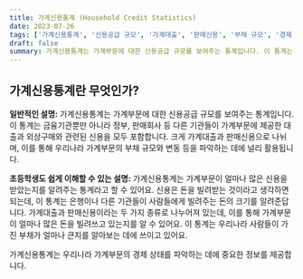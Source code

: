 ```yaml
---
title: 가계신용통계 (Household Credit Statistics)
date: 2023-07-26
tags: ['가계신용통계', '신용공급 규모', '가계대출', '판매신용', '부채 규모', '경제 통계']
draft: false
summary: 가계신용통계는 가계부문에 대한 신용공급 규모를 보여주는 통계입니다. 이 통계는 금융기관뿐만 아니라 정부, 판매회사 등 다른 기관들이 가계부문에 제공한 대출과 외상구매와 관련된 신용을 모두 포함합니다. 이 글에서는 가계신용통계에 대한 일반적인 설명과 초등학생도 쉽게 이해할 수 있는 설명을 제공합니다.
---
```


## 가계신용통계란 무엇인가?

**일반적인 설명:**
가계신용통계는 가계부문에 대한 신용공급 규모를 보여주는 통계입니다. 이 통계는 금융기관뿐만 아니라 정부, 판매회사 등 다른 기관들이 가계부문에 제공한 대출과 외상구매와 관련된 신용을 모두 포함합니다. 크게 가계대출과 판매신용으로 나뉘며, 이를 통해 우리나라 가계부문의 부채 규모와 변동 등을 파악하는 데에 널리 활용됩니다.

**초등학생도 쉽게 이해할 수 있는 설명:**
가계신용통계는 가계부문이 얼마나 많은 신용을 받았는지를 알려주는 통계라고 할 수 있어요. 신용은 돈을 빌려받는 것이라고 생각하면 되는데, 이 통계는 은행이나 다른 기관들이 사람들에게 빌려주는 돈의 크기를 알려준답니다. 가계대출과 판매신용이라는 두 가지 종류로 나누어져 있는데, 이를 통해 가계부문이 얼마나 많은 돈을 빌려쓰고 있는지를 알 수 있어요. 이 통계는 우리나라 사람들이 가진 부채가 얼마나 큰지를 알아보는 데에 쓰이고 있어요.

가계신용통계는 우리나라 가계부문의 경제 상태를 파악하는 데에 중요한 정보를 제공합니다.
